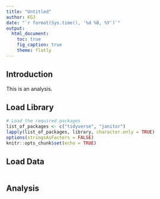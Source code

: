 ```yaml
---
title: "Untitled"
author: KGJ
date: "`r format(Sys.time(), '%d %B, %Y')`"
output:
  html_document:
    toc: true
    fig_caption: true
    theme: flatly
---
```


## Introduction

This is an analysis. 

## Load Library

```r
# Load the required packages
list_of_packages <- c("tidyverse", "janitor")
lapply(list_of_packages, library, character.only = TRUE)
options(stringsAsFactors = FALSE)
knitr::opts_chunk$set(echo = TRUE)
```

## Load Data

```r

```

## Analysis

```r

```

